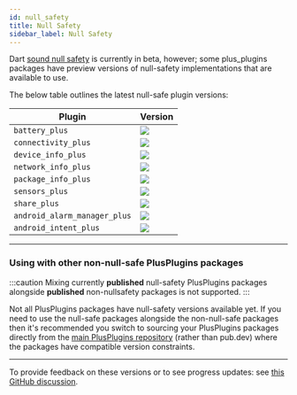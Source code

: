 ```yaml
---
id: null_safety
title: Null Safety
sidebar_label: Null Safety
---
```


Dart [sound null safety](https://dart.dev/null-safety) is currently in beta, however; some plus_plugins packages
have preview versions of null-safety implementations that are available to use.

The below table outlines the latest null-safe plugin versions:

| Plugin                       | Version                                                                                       |
| ---------------------------- | --------------------------------------------------------------------------------------------- |
| `battery_plus`               | <img src="https://img.shields.io/pub/v/battery_plus.svg?include_prereleases" />               |
| `connectivity_plus`          | <img src="https://img.shields.io/pub/v/connectivity_plus.svg?include_prereleases" />          |
| `device_info_plus`           | <img src="https://img.shields.io/pub/v/device_info_plus.svg?include_prereleases" />           |
| `network_info_plus`          | <img src="https://img.shields.io/pub/v/network_info_plus.svg?include_prereleases" />          |
| `package_info_plus`          | <img src="https://img.shields.io/pub/v/package_info_plus.svg?include_prereleases" />          |
| `sensors_plus`               | <img src="https://img.shields.io/pub/v/sensors_plus.svg?include_prereleases" />               |
| `share_plus`                 | <img src="https://img.shields.io/pub/v/share_plus.svg?include_prereleases" />                 |
| `android_alarm_manager_plus` | <img src="https://img.shields.io/pub/v/android_alarm_manager_plus.svg?include_prereleases" /> |
| `android_intent_plus`        | <img src="https://img.shields.io/pub/v/android_intent_plus.svg?include_prereleases" />        |

---

### Using with other non-null-safe PlusPlugins packages

:::caution
Mixing currently **published** null-safety PlusPlugins packages alongside **published** non-nullsafety packages is not supported.
:::

Not all PlusPlugins packages have null-safety versions available yet. If you need to use the null-safe packages alongside
the non-null-safe packages then it's recommended you switch to sourcing your PlusPlugins packages directly from the [main
PlusPlugins repository](https://github.com/fluttercommunity/plus_plugins) (rather than pub.dev) where the packages have
compatible version constraints.

---

To provide feedback on these versions or to see progress updates: see [this GitHub discussion](https://github.com/fluttercommunity/plus_plugins/discussions).
